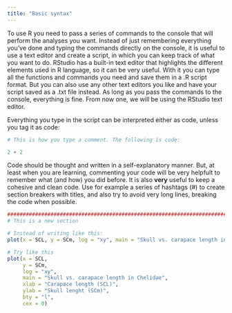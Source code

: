 ---
title: "Basic syntax"
---

To use R you need to pass a series of commands to the console that will perform the analyses you want. Instead of just remembering everything you've done and typing the commands directly on the console, it is useful to use a text editor and create a script, in which you can keep track of what you want to do. RStudio has a built-in text editor that highlights the different elements used in R language, so it can be very useful. With it you can type all the functions and commands you need and save them in a .R script format. But you can also use any other text editors you like and have your script saved as a .txt file instead. As long as you pass the commands to the console, everything is fine. From now one, we will be using the RStudio text editor.

Everything you type in the script can be interpreted either as code, unless you tag it as code:

```{r, echo = TRUE}
# This is how you type a comment. The following is code:

2 + 2
```

Code should be thought and written in a self-explanatory manner. But, at least when you are learning, commenting your code will be very helpfult to remember what (and how) you did before. It is also **very** useful to keep a cohesive and clean code. Use for example a series of hashtags (#) to create section breakers with titles, and also try to avoid very long lines, breaking the code when possible.

```{r, eval = FALSE}
################################################################################
# This is a new section

# Instead of writing like this:
plot(x = SCL, y = SCm, log = "xy", main = "Skull vs. carapace length in Chelidae", xlab = "Carapace length (SCL)", ylab = "Skull lenght (SCm)", bty = "l", cex = 0)

# Try like this
plot(x = SCL, 
     y = SCm, 
     log = "xy", 
     main = "Skull vs. carapace length in Chelidae",
     xlab = "Carapace length (SCL)",
     ylab = "Skull lenght (SCm)", 
     bty = "l",
     cex = 0)

```


